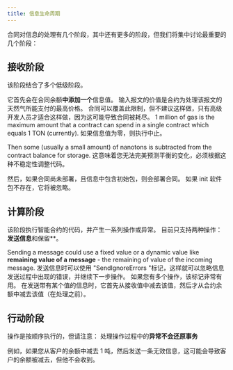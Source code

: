 ```yaml
---
title: 信息生命周期
---
```


合同对信息的处理有几个阶段，其中还有更多的阶段，但我们将集中讨论最重要的几个阶段：

## 接收阶段

该阶段结合了多个低级阶段。 

它首先会在合同余额**中添加一个**信息值。 输入报文的价值是合约为处理该报文的天然气所能支付的最高价格。 合同可以覆盖此限制，但不建议这样做，只有高级开发人员才适合这样做，因为这可能导致合同被耗尽。 1 million of gas is the maximum amount that a contract can spend in a single contract which equals 1 TON (currently). 如果信息值为零，则执行中止。

Then some (usually a small amount) of nanotons is subtracted from the contract balance for storage. 这意味着您无法完美预测平衡的变化，必须根据这种不稳定性调整代码。

然后，如果合同尚未部署，且信息中包含初始包，则会部署合同。 如果 init 软件包不存在，它将被忽略。

## 计算阶段

该阶段执行智能合约的代码，并产生一系列操作或异常。 目前只支持两种操作：**发送信息**和保留\*\*。

Sending a message could use a fixed value or a dynamic value like **remaining value of a message** - the remaining of value of the incoming message. 发送信息时可以使用 "SendIgnoreErrors "标记，这样就可以忽略信息发送过程中出现的错误，并继续下一步操作。 如果您有多个操作，该标记非常有用。 在发送带有某个值的信息时，它首先从接收值中减去该值，然后才从合约余额中减去该值（在处理之前）。

## 行动阶段

操作是按顺序执行的，但请注意：
处理操作过程中的**异常不会还原事务**

例如，如果您从客户的余额中减去 1 吨，然后发送一条无效信息，这可能会导致客户的余额被减去，但他不会收到。
